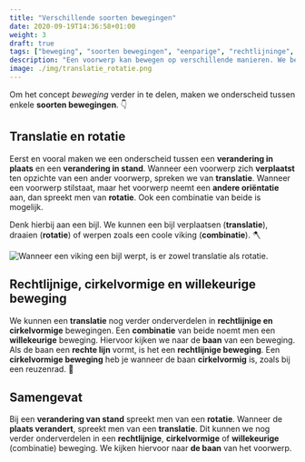 ```yaml
---
title: "Verschillende soorten bewegingen"
date: 2020-09-19T14:36:58+01:00
weight: 3
draft: true
tags: ["beweging", "soorten bewegingen", "eenparige", "rechtlijninge", "cirkelvormige", "translatie", "rotatie", "dynamica", "kinematica"]
description: "Een voorwerp kan bewegen op verschillende manieren. We bekijken het verschil tussen rotatie en translatie, waarna we ook de verschillende vormen van translatie bekijken."
image: ./img/translatie_rotatie.png
---
```

Om het concept *beweging* verder in te delen, maken we onderscheid tussen enkele **soorten bewegingen**. 👇

## Translatie en rotatie
Eerst en vooral maken we een onderscheid tussen een **verandering in plaats** en een **verandering in stand**. Wanneer een voorwerp zich **verplaatst** ten opzichte van een ander voorwerp, spreken we van **translatie**. Wanneer <Mute text="het aangrijpingspunt van"/> een voorwerp stilstaat, maar het voorwerp neemt een **andere oriëntatie** aan, dan spreekt men van **rotatie**. Ook een combinatie van beide is mogelijk.

Denk hierbij aan een bijl. We kunnen een bijl verplaatsen (**translatie**), draaien (**rotatie**) of werpen zoals een coole viking (**combinatie**). 🪓

![Wanneer een viking een bijl werpt, is er zowel translatie als rotatie.](img/translatie_rotatie.png)

## Rechtlijnige, cirkelvormige en willekeurige beweging
We kunnen een **translatie** nog verder onderverdelen in **rechtlijnige en cirkelvormige** bewegingen. Een **combinatie** van beide noemt men een **willekeurige** beweging. Hiervoor kijken we naar de **baan** van een beweging. Als de baan een **rechte lijn** vormt, is het een **rechtlijnige beweging**. Een **cirkelvormige beweging** heb je wanneer de baan **cirkelvormig** is, zoals bij een reuzenrad. 🎡

## Samengevat
<Attention title="Soorten bewegingen">

Bij een **verandering van stand** spreekt men van een **rotatie**. Wanneer de **plaats verandert**, spreekt men van een **translatie**. Dit kunnen we nog verder onderverdelen in een **rechtlijnige**, **cirkelvormige** of **willekeurige** (combinatie) beweging. We kijken hiervoor naar **de baan** van het voorwerp.
</Attention>